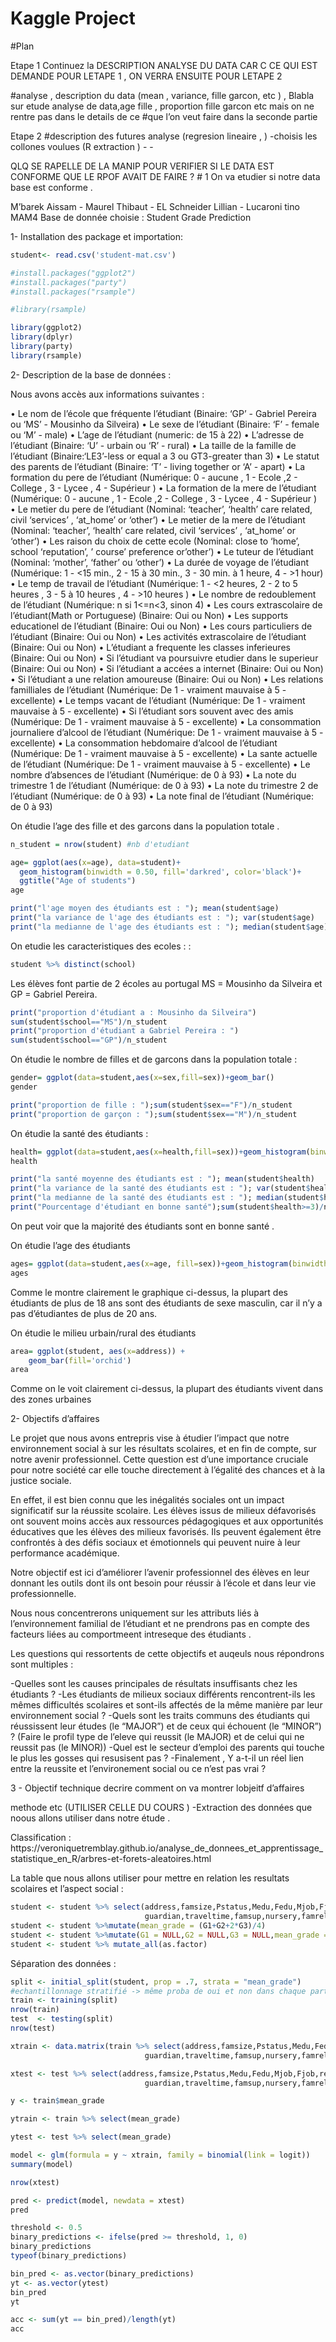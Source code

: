 # Kaggle Project


#Plan 

Etape 1
Continuez la DESCRIPTION ANALYSE DU DATA CAR C CE QUI EST DEMANDE POUR LETAPE 1 , ON VERRA ENSUITE POUR LETAPE 2 

#analyse , description du data (mean , variance, fille garcon, etc ) , Blabla sur etude analyse de data,age fille , proportion fille garcon etc mais on ne rentre pas dans le details de ce 
#que l'on veut faire dans la seconde partie   

Etape 2
#description des futures analyse (regresion lineaire , )
-choisis les collones voulues (R extraction ) 
-
-


QLQ SE RAPELLE DE LA MANIP POUR VERIFIER SI LE DATA EST CONFORME QUE LE RPOF AVAIT DE FAIRE ?
# 1 On va etudier si notre data base est conforme .


M'barek Aissam - Maurel Thibaut - EL Schneider  Lillian - Lucaroni tino MAM4
Base de donnée choisie : Student Grade Prediction 

1-  Installation des package et importation:

```r
student<- read.csv('student-mat.csv')

#install.packages("ggplot2")
#install.packages("party")
#install.packages("rsample")

#library(rsample)

library(ggplot2)
library(dplyr)
library(party)
library(rsample)
```
2-   Description de la base de données :

Nous avons accès aux informations suivantes :

• Le nom de l'école que fréquente l'étudiant                    (Binaire: 'GP' - Gabriel Pereira ou 'MS' - Mousinho da 
                                                                Silveira)
• Le sexe de l'étudiant                                         (Binaire: 'F' - female ou 'M' - male)
• L'age de l'étudiant                                           (numeric: de 15 à 22)
• L'adresse de l'étudiant                                       (Binaire: 'U' - urbain ou 'R' - rural)
• La taille de la famille  de l'étudiant                        (Binaire:'LE3'-less or equal a  3 ou GT3-greater than 3)
• Le statut des parents   de l'étudiant                         (Binaire: 'T' - living together or 'A' - apart)
• La formation du pere   de l'étudiant                          (Numérique: 0 - aucune , 1 - Ecole  ,2 - College , 
                                                                3 - Lycee , 4 - Supérieur )
• La formation de la mere  de l'étudiant                         (Numérique: 0 - aucune , 1 - Ecole  ,2 - College , 
                                                                3 - Lycee , 4 - Supérieur )                              
• Le metier du pere  de l'étudiant                              (Nominal: 'teacher', 'health' care related, civil                                                                        'services' , 'at_home' or 'other')
• Le metier  de la mere  de l'étudiant                          (Nominal: 'teacher', 'health' care related, civil                                                                        'services' , 'at_home' or 'other')
• Les raison du choix de cette ecole                            (Nominal: close to 'home', school 'reputation', '                                                                        course' preference or'other')
• Le tuteur de l'étudiant                                       (Nominal: 'mother', 'father' ou 'other')
• La durée de voyage de l'étudiant                              (Numérique: 1 - <15 min., 2 - 15 à 30 min.,                                                                               3 - 30 min. à 1 heure, 4 - >1 hour)        
• Le temp de travail de l'étudiant                              (Numérique: 1 - <2 heures, 2 - 2 to 5 heures ,                                                                            3 - 5 à 10 heures , 4 - >10 heures )
• Le nombre de redoublement de l'étudiant                       (Numérique: n si 1<=n<3, sinon 4)
• Les cours extrascolaire de l'étudiant(Math or Portuguese)     (Binaire: Oui ou Non)
• Les supports  educationel  de l'étudiant                      (Binaire: Oui ou Non)
• Les cours particuliers de l'étudiant                          (Binaire: Oui ou Non)
• Les activités extrascolaire de l'étudiant                     (Binaire: Oui ou Non)
• L'étudiant a frequente les classes inferieures                (Binaire: Oui ou Non)
• Si l'étudiant va poursuivre etudier dans le superieur         (Binaire: Oui ou Non)
• Si l'étudiant  a accées a internet                            (Binaire: Oui ou Non)
• Si l'étudiant  a une relation amoureuse                       (Binaire: Oui ou Non)
• Les relations familliales de l'étudiant                       (Numérique: De 1 - vraiment mauvaise à 5 - excellente)
• Le temps vacant de l'étudiant                                 (Numérique: De 1 - vraiment mauvaise à 5 - excellente)
• Si l'étudiant  sors souvent avec des amis                     (Numérique: De 1 - vraiment mauvaise à 5 - excellente)
• La consommation journaliere d'alcool de l'étudiant            (Numérique: De 1 - vraiment mauvaise à 5 - excellente)
• La consommation hebdomaire  d'alcool de l'étudiant            (Numérique: De 1 - vraiment mauvaise à 5 - excellente)
• La sante actuelle  de l'étudiant                              (Numérique: De 1 - vraiment mauvaise à 5 - excellente)
• Le nombre d'absences de l'étudiant                            (Numérique: de 0 à 93)
• La note du trimestre 1 de l'étudiant                          (Numérique: de 0 à 93)
• La note du trimestre 2 de l'étudiant                          (Numérique: de 0 à 93)
• La note final  de l'étudiant                                  (Numérique: de 0 à 93)




On étudie l'age  des fille et des garcons dans la population totale .

```r
n_student = nrow(student) #nb d'etudiant

age= ggplot(aes(x=age), data=student)+
  geom_histogram(binwidth = 0.50, fill='darkred', color='black')+
  ggtitle("Age of students")
age
```

```r
print("l'age moyen des étudiants est : "); mean(student$age)
print("la variance de l'age des étudiants est : "); var(student$age)
print("la medianne de l'age des étudiants est : "); median(student$age)
```


On etudie les caracteristiques des ecoles :
:

```r
student %>% distinct(school)
```
Les élèves font partie de 2 écoles au portugal MS = Mousinho da Silveira et GP = Gabriel Pereira.

```r
print("proportion d'étudiant a : Mousinho da Silveira")
sum(student$school=="MS")/n_student
print("proportion d'étudiant a Gabriel Pereira : ")
sum(student$school=="GP")/n_student

```


On étudie le nombre de filles et de garcons dans la population totale :

```r
gender= ggplot(data=student,aes(x=sex,fill=sex))+geom_bar()
gender
```
```r
print("proportion de fille : ");sum(student$sex=="F")/n_student
print("proportion de garçon : ");sum(student$sex=="M")/n_student
```

On étudie la santé des étudiants :

```r
health= ggplot(data=student,aes(x=health,fill=sex))+geom_histogram(binwidth=0.5, fill='salmon')
health
```
```r
print("la santé moyenne des étudiants est : "); mean(student$health)
print("la variance de la santé des étudiants est : "); var(student$health)
print("la medianne de la santé des étudiants est : "); median(student$health)
print("Pourcentage d'étudiant en bonne santé");sum(student$health>=3)/n_student

```

On peut voir que la majorité des étudiants sont en bonne santé .


On étudie l'age des étudiants 

```r
ages= ggplot(data=student,aes(x=age, fill=sex))+geom_histogram(binwidth=0.50)
ages
```

Comme le montre clairement le graphique ci-dessus, la plupart des étudiants de plus de 18 ans sont des étudiants de sexe masculin, car il n'y a pas d'étudiantes de plus de 20 ans.


On étudie le milieu urbain/rural des étudiants 

```r
area= ggplot(student, aes(x=address)) +
    geom_bar(fill='orchid')
area 
```
Comme on le voit clairement ci-dessus, la plupart des étudiants vivent dans des zones urbaines




2- Objectifs d’affaires

Le projet que nous  avons  entrepris vise à étudier  l'impact que notre environnement social à sur les résultats scolaires, et en fin de compte, sur notre avenir professionnel. 
Cette question est d'une importance cruciale pour notre société car elle touche directement à l'égalité des chances et à la justice sociale.

En effet, il est bien connu que les inégalités sociales ont un impact significatif sur la réussite scolaire. Les élèves issus de milieux défavorisés ont souvent moins accès aux ressources pédagogiques et aux opportunités éducatives que les élèves des milieux favorisés. Ils peuvent également être confrontés à des défis sociaux et émotionnels qui peuvent nuire à leur performance académique.

Notre objectif est ici d'améliorer l'avenir professionnel des élèves en leur donnant les outils dont ils ont besoin pour réussir à l'école et dans leur vie professionnelle. 

Nous nous concentrerons uniquement sur les attributs liés à l'environnement familial de l'étudiant et ne prendrons pas en compte des facteurs liées au comportmeent intreseque des étudiants .

Les questions qui ressortents de cette objectifs et auqeuls nous répondrons sont multiples :

-Quelles sont les causes principales de résultats insuffisants chez les étudiants ?
-Les étudiants de milieux sociaux différents rencontrent-ils les mêmes difficultés scolaires et sont-ils affectés de la même manière par leur environnement social ?
-Quels sont les traits communs des étudiants qui réussissent leur études (le "MAJOR") et de ceux qui échouent (le "MINOR") ? (Faire le profil type de l'eleve qui reussit (le MAJOR) et de celui qui ne reussit pas (le MINOR))
-Quel est le secteur d’emploi des parents qui touche le plus les gosses qui resusisent pas  ?
-Finalement  , Y a-t-il un réel  lien entre la reussite et l'environement  social ou ce n'est pas vrai ?  



3 - Objectif technique
decrire comment on va montrer lobjeitf d'affaires 

methode etc (UTILISER CELLE DU COURS )
-Extraction des données que noous allons utiliser dans notre étude .


Classification :
https://veroniquetremblay.github.io/analyse_de_donnees_et_apprentissage_statistique_en_R/arbres-et-forets-aleatoires.html



La table que nous allons utiliser pour mettre en relation les resultats scolaires et l'aspect social :

```r
student <- student %>% select(address,famsize,Pstatus,Medu,Fedu,Mjob,Fjob,reason,
                              guardian,traveltime,famsup,nursery,famrel,G1,G2,G3)
student <- student %>%mutate(mean_grade = (G1+G2+2*G3)/4)
student <- student %>%mutate(G1 = NULL,G2 = NULL,G3 = NULL,mean_grade = as.integer(mean_grade >= 10))
student <- student %>% mutate_all(as.factor)
```

Séparation des données :

```r
split <- initial_split(student, prop = .7, strata = "mean_grade")
#echantillonnage stratifié -> même proba de oui et non dans chaque partie
train <- training(split)
nrow(train)
test  <- testing(split)
nrow(test)
```


```r
xtrain <- data.matrix(train %>% select(address,famsize,Pstatus,Medu,Fedu,Mjob,Fjob,reason,
                              guardian,traveltime,famsup,nursery,famrel))

xtest <- test %>% select(address,famsize,Pstatus,Medu,Fedu,Mjob,Fjob,reason,
                              guardian,traveltime,famsup,nursery,famrel)

y <- train$mean_grade

ytrain <- train %>% select(mean_grade)

ytest <- test %>% select(mean_grade)

model <- glm(formula = y ~ xtrain, family = binomial(link = logit))
summary(model)
```

```r
nrow(xtest)
```

```r
pred <- predict(model, newdata = xtest)
pred
```

```r
threshold <- 0.5
binary_predictions <- ifelse(pred >= threshold, 1, 0)
binary_predictions
typeof(binary_predictions)
```
```r
bin_pred <- as.vector(binary_predictions)
yt <- as.vector(ytest)
bin_pred
yt
```
```r
acc <- sum(yt == bin_pred)/length(yt)
acc
```
